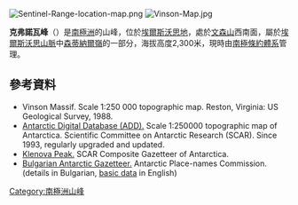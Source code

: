 {{coord|78|34|55.2|S|86|04|48|W|display=title}}

[[Image:Sentinel-Range-location-map.png|thumb]]
[[Image:Vinson-Map.jpg|thumb]]

'''克弗諾瓦峰'''（{{lang-en|Klenova Peak}}）是[[南極洲|南極洲]]的山峰，位於[[埃爾斯沃思地|埃爾斯沃思地]]，處於[[文森山|文森山]]西南面，屬於[[埃爾斯沃思山脈|埃爾斯沃思山脈]]中[[森蒂納爾嶺|森蒂納爾嶺]]的一部分，海拔高度2,300米，現時由[[南極條約體系|南極條約體系]]管理。

==參考資料==
* Vinson Massif.  Scale 1:250 000 topographic map.  Reston, Virginia: US Geological Survey, 1988.
* [http://www.add.scar.org Antarctic Digital Database (ADD).]{{Wayback|url=http://www.add.scar.org/ |date=20170305000653 }} Scale 1:250000 topographic map of Antarctica. Scientific Committee on Antarctic Research (SCAR). Since 1993, regularly upgraded and updated.
* [http://data.aad.gov.au/aadc/gaz/scar/display_name.cfm?gaz_id=137791 Klenova Peak.] {{Wayback|url=http://data.aad.gov.au/aadc/gaz/scar/display_name.cfm?gaz_id=137791 |date=20140203105746 }} SCAR Composite Gazetteer of Antarctica.
* [http://apcbg.org/gazet-bg.doc Bulgarian Antarctic Gazetteer.]{{Wayback|url=http://apcbg.org/gazet-bg.doc |date=20131012104624 }} Antarctic Place-names Commission. (details in Bulgarian, [http://apcbg.org/gazet.htm basic data]{{Wayback|url=http://apcbg.org/gazet.htm |date=20160304071225 }} in English)

{{DEFAULTSORT:Klenova Peak}}
[[Category:南極洲山峰|Category:南極洲山峰]]


{{EllsworthLand-geo-stub}}